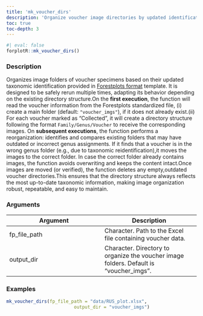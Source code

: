 ```yaml
---
title: 'mk_voucher_dirs'
description: 'Organize voucher image directories by updated identification'
toc: true
toc-depth: 3
---
```



```r
#| eval: false
forplotR::mk_voucher_dirs()
```

### Description

Organizes image folders of voucher specimens based on their
updated taxonomic identification provided in [Forestplots format](https://forestplots.net/)
template. It is designed to be safely rerun multiple times,
adapting its behavior depending on the existing directory structure.On the
**first execution**, the function will read the voucher information from
the Forestplots standardized file, (i) create a main folder (default:
`"voucher_imgs"`), if it does not already exist.(ii) For each voucher marked
as "Collected", it will create a directory structure following the format
`Family/Genus/Voucher` to receive the corresponding images. On **subsequent
executions**, the function performs a reorganization: identifies and compares
existing folders that may have outdated or incorrect genus assignments. If it
finds that a voucher is in the wrong genus folder (e.g., due to taxonomic
reidentification),it moves the images to the correct folder. In case the
correct folder already contains images, the function avoids overwriting and
keeps the content intact.Once images are moved (or verified), the function
deletes any empty,outdated voucher directories.This ensures that the
directory structure always reflects the most up-to-date taxonomic information,
making image organization robust, repeatable, and easy to maintain.

### Arguments

| Argument | Description |
|---|---|
| fp_file_path | Character. Path to the Excel file containing voucher data. |
| output_dir | Character. Directory to organize the voucher image folders. Default is "voucher_imgs". |

### Examples

```r
mk_voucher_dirs(fp_file_path = "data/RUS_plot.xlsx",
                         output_dir = "voucher_imgs")
```


